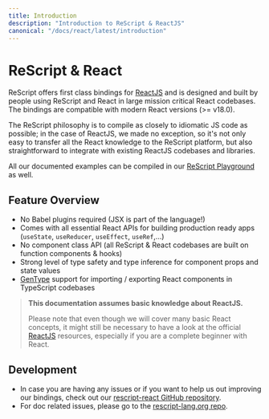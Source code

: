 ```yaml
---
title: Introduction
description: "Introduction to ReScript & ReactJS"
canonical: "/docs/react/latest/introduction"
---
```


# ReScript & React

ReScript offers first class bindings for [ReactJS](https://react.dev) and is designed and built by people using ReScript and React in large mission critical React codebases. The bindings are compatible with modern React versions (>= v18.0).

The ReScript philosophy is to compile as closely to idiomatic JS code as possible; in the case of ReactJS, we made no exception, so it's not only easy to transfer all the React knowledge to the ReScript platform, but also straightforward to integrate with existing ReactJS codebases and libraries.

All our documented examples can be compiled in our [ReScript Playground](/try) as well.

## Feature Overview

- No Babel plugins required (JSX is part of the language!)
- Comes with all essential React APIs for building production ready apps (`useState`, `useReducer`, `useEffect`, `useRef`,...)
- No component class API (all ReScript & React codebases are built on function components & hooks)
- Strong level of type safety and type inference for component props and state values
- [GenType](/docs/manual/latest/typescript-integration) support for importing / exporting React components in TypeScript codebases

> **This documentation assumes basic knowledge about ReactJS.**
>
> Please note that even though we will cover many basic React concepts, it might still be necessary to have a look at the official [ReactJS](https://react.dev) resources, especially if you are a complete beginner with React.

## Development

- In case you are having any issues or if you want to help us out improving our bindings, check out our [rescript-react GitHub repository](https://github.com/rescript-lang/rescript-react).
- For doc related issues, please go to the [rescript-lang.org repo](https://github.com/rescript-lang/rescript-lang.org).
